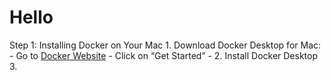 # Hello 

Step 1: Installing Docker on Your Mac
1. Download Docker Desktop for Mac: 
   - Go to [Docker Website](https://www.docker.com/)
   - Click on "Get Started"
   - 
2. Install Docker Desktop 
3. 